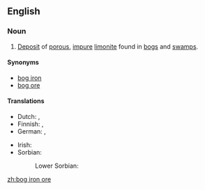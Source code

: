 ==English==

===Noun===
{{wikipedia}}
{{en-noun|head=[[bog iron]] [[ore]]|-}}

# {{context|geology|lang=en}} [[deposit|Deposit]] of [[porous]], [[impure]] [[limonite]] found in [[bog]]s and [[swamp]]s.

====Synonyms====
* [[bog iron]]
* [[bog ore]]

====Translations====
{{trans-top|deposit}}
* Dutch: {{t+|nl|oer|n}}, {{t|nl|ijzeroer|n}}
* Finnish: {{t+|fi|suomalmi}} {{qualifier|in bog}}, {{t+|fi|järvimalmi}} {{qualifier|in lake}}
* German: {{t|de|Raseneisenstein|m}}, {{t|de|Raseneisenerz|n}}
{{trans-mid}}
* Irish: {{t|ga|cac iarainn|m}}
* Sorbian:
*: Lower Sorbian: {{t|dsb|ruda|f}}
{{trans-bottom}}

[[zh:bog iron ore]]